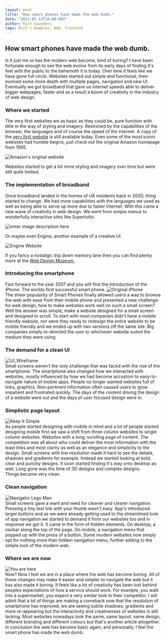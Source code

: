 ```yaml
---
layout: post
title: "How smart phones have made the web dumb."
date: "2022-05-13T16:00:00Z"
author: Rich Saunders
tags: Rich's Rambles, Web, Frontend
---
```


## How smart phones have made the web dumb.

Is it just me or has the modern web become, kind of boring? I have been fortunate enough to see the web evolve from its early days of finding it's feet with the public to the behemoth it is today. Over time it feels like we have gone full circle. Websites started out simple and functional, then evolved some more depth with multiple pages, navigation and new UI. Eventually we got broadband that gave us internet speeds able to deliver bigger webpages, faster and as a result a boom of creativity in the industry of web design.

### Where we started
The very first websites we as basic as they could be, pure function with little in the way of styling and imagery. Restricted by the capabilities of the browser, the languages and of course the speed of the internet. A copy of the [very first website](https://www.webdesignmuseum.org/web-design-history/tim-berners-lee-created-the-first-website-1991) is still available today.  Even some of the most iconic websites had humble begins, just check out the original Amazon homepage from 1995.

![Amazon's original website](https://www.webdesignmuseum.org/uploaded/web-design-history/amazon-1995.png)

Websites started to get a bit more styling and imagery over time but were still quite limited.
### The implementation of broadband
Once broadband landed in the homes of UK residents back in 2000, thing started to change. We had more capabilities with the languages we used as well as being able to serve up more due to faster internet. 
With this came a new wave of creativity in web design. We went from simple menus to wonderfully interactive sites like Supertotto.

![enter image description here](https://www.webdesignmuseum.org/uploaded/fullscreen/supertotto-2004.png)

Or maybe even Engine, another example of a creative UI.

![Engine Website](https://www.webdesignmuseum.org/uploaded/fullscreen/engine-2000.png)

If you fancy a nostalgic trip down memory lane then you can find plenty more at the [Web Design Museum.](https://www.webdesignmuseum.org/gallery/creative)
### Introducing the smartphone
Fast forward to the year 2007 and you will find the introduction of the iPhone. The worlds first successful smart phone. 
![Original iPhone](Original_iPhone.jpg "Original iPhone")   
The sheer popularity of Smart Phones finally allowed users a way to browse the web with ease from their mobile phone and presented a new challenge for web design, how to make websites work well on such a small screen? Well the answer was simple, make a website designed for a small screen and designed to scroll. To start with most companies didn't have a mobile friendly website, nor were they ready to redesign the entire website to be mobile friendly and we ended up with two versions off the same site. Big companies simply re-directed the user to whichever website suited the medium they were using.
### The demand for a clean UI
![UI_Wireframe](UI_Wireframe.jpg "UI Wireframe")   
Small screens weren't the only challenge that was faced with the rise of the smartphone. The smartphone also changed how we interacted with websites, mostly influenced by how we had become accustom to easy-to-navigate nature of mobile apps. People no longer wanted websites full of links, graphics. Non-pertinent information often caused users to grow impatient and frustrated quickly. The days of the content driving the design of a website were out and the days of user focused design were in.
### Simplistic page layout
![Keep It Simple](Keep_It_Simple.jpg "Keep It Simple")   
As people started designing with mobile in mind and a lot of people started designing mobile first we saw a shift from three column websites to single column websites. Websites with a long, scrolling page of content. The competition was all about who could deliver the most information with the least links and most clarity as well as an elegance and simplicity to the design. Small screens with low resolution made it hard to see the details, shadows and gradients for example. Instead we started looking at bold, clear and punchy designs. It soon started finding it's way onto desktop as well. Long gone was the time of 3D designs and complex designs.   
Things became very clean. 
### Clean navigation
![Navigator Lego Man](Navigation.jpg "Navigator Lego Man")   
Small screens gave a want and need for cleaner and clearer navigation. Pressing a tiny text link with your thumb wasn't easy. App's introduced larger buttons and as we were already getting used to the streamlined look of app navigation we started to demand it from our websites too and in response we got it. It came in the form of hidden elements. On desktop, a navbar along the top of the page. On mobile, a navigation menu that popped up with the press of a button. Some modern websites now simply opt for nothing more than hidden navigation menu, further adding to the simple look of the modern web.
### Where we are now
![You are here](You_Are_Here.jpg "You are here")   
Now? Now I feel we are in a place where the web has become boring. All of these changes may make it easier and simpler to navigate the web but it has also made it boring. It feels like a lot of creativity has been lost behind peoples expectations of how a service should work. For example, you walk into a supermarket, you expect a very similar look to their competitor. I will admit that a lot of things are making a comeback now that the resolution of smartphone has improved, we are seeing subtle shadows, gradients and more re-appearing but the interactivity and creativeness of websites is still lacking. Most websites nowadays look the same, same layout, same design, different branding and different colours but that's another article altogether. In conclusion the web has become basic again, and personally, I feel the smart phone has made the web dumb. 
